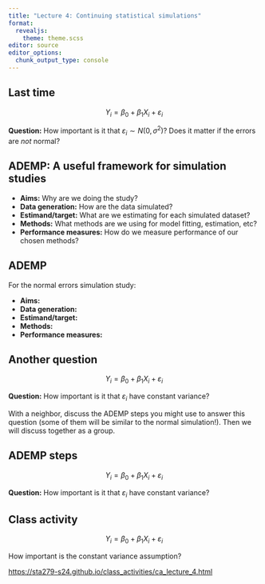 ```yaml
---
title: "Lecture 4: Continuing statistical simulations"
format: 
  revealjs:
    theme: theme.scss
editor: source
editor_options: 
  chunk_output_type: console
---
```


## Last time

$$Y_i = \beta_0 + \beta_1 X_i + \varepsilon_i$$

**Question:** How important is it that $\varepsilon_i \sim N(0, \sigma^2)$? Does it matter if the errors are *not* normal?

## ADEMP: A useful framework for simulation studies

-   **Aims:** Why are we doing the study?
-   **Data generation:** How are the data simulated?
-   **Estimand/target:** What are we estimating for each simulated dataset?
-   **Methods:** What methods are we using for model fitting, estimation, etc?
-   **Performance measures:** How do we measure performance of our chosen methods?

## ADEMP

For the normal errors simulation study:

-   **Aims:**
-   **Data generation:**
-   **Estimand/target:**
-   **Methods:**
-   **Performance measures:**

## Another question

$$Y_i = \beta_0 + \beta_1 X_i + \varepsilon_i$$

**Question:** How important is it that $\varepsilon_i$ have constant variance?

With a neighbor, discuss the ADEMP steps you might use to answer this question (some of them will be similar to the normal simulation!). Then we will discuss together as a group.

## ADEMP steps

$$Y_i = \beta_0 + \beta_1 X_i + \varepsilon_i$$

**Question:** How important is it that $\varepsilon_i$ have constant variance?


## Class activity

$$Y_i = \beta_0 + \beta_1 X_i + \varepsilon_i$$

How important is the constant variance assumption?

<https://sta279-s24.github.io/class_activities/ca_lecture_4.html>

